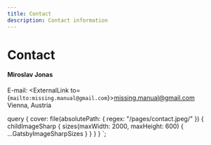 ```yaml
---
title: Contact
description: Contact information
---
```


# Contact

#### Miroslav Jonas

E-mail: <ExternalLink to={`mailto:missing.manual@gmail.com`}>missing.manual@gmail.com</ExternalLink><br/>
Vienna, Austria

  query {
    cover: file(absolutePath: { regex: "/pages\/contact.jpeg/" }) {
      childImageSharp {
        sizes(maxWidth: 2000, maxHeight: 600) {
          ...GatsbyImageSharpSizes
        }
      }
    }
  }
`;
